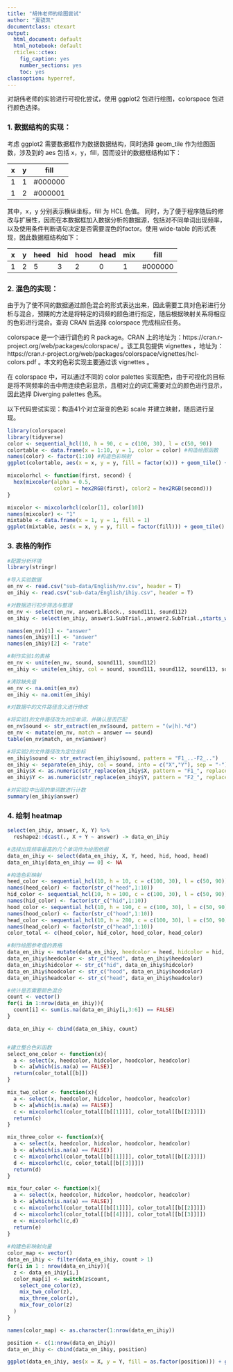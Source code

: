 ```yaml
---
title: "胡伟老师的绘图尝试"
author: "夏骁凯"
documentclass: ctexart
output:
  html_document: default
  html_notebook: default
  rticles::ctex:
    fig_caption: yes
    number_sections: yes
    toc: yes
classoption: hyperref,
---
```

对胡伟老师的实验进行可视化尝试，使用 ggplot2 包进行绘图，colorspace 包进行颜色选择。

### 1. 数据结构的实现：
考虑 ggplot2 需要数据框作为数据数据结构，同时选择 geom_tile 作为绘图函数，涉及到的 aes 包括 x，y，fill，因而设计的数据框结构如下：

x       |   y     |fill
-------|----------|--------
1|1|#000000
1|2|#000001

其中，x，y 分别表示横纵坐标，fill 为 HCL 色值。
同时，为了便于程序随后的修改与扩展性，因而在本数据框加入数据分析的数据源，包括对不同单词出现频率，以及使用条件判断语句决定是否需要混色的factor。使用 wide-table 的形式表现，因此数据框结构如下：

x |y |heed|hid|hood|head|mix|fill
--|--|----|---|----|----|---|----
1 |2 |5   |3  |2   |0   |1  |#000000

### 2. 混色的实现：
由于为了使不同的数据通过颜色混合的形式表达出来，因此需要工具对色彩进行分析与混合，预期的方法是将特定的词频的颜色进行指定，随后根据映射关系将相应的色彩进行混合。查询 CRAN 后选择 colorspace 完成相应任务。

colorspace 是一个进行调色的 R package。CRAN 上的地址为：https://cran.r-project.org/web/packages/colorspace/ 。该工具包提供 vignettes ，地址为：https://cran.r-project.org/web/packages/colorspace/vignettes/hcl-colors.pdf 。本文的色彩实现主要通过该 vignettes 。

在 colorspace 中，可以通过不同的 color palettes 实现配色，由于可视化的目标是将不同频率的击中用连续色彩显示，且相对立的词汇需要对立的颜色进行显示，因此选择 Diverging palettes 色系。

以下代码尝试实现：构造41个对立渐变的色彩 scale 并建立映射，随后进行呈现。
```r
library(colorspace)
library(tidyverse)
color <- sequential_hcl(10, h = 90, c = c(100, 30), l = c(50, 90))
colortable <- data.frame(x = 1:10, y = 1, color = color) #构造绘图函数
names(color) <- factor(1:10) #构造色彩映射
ggplot(colortable, aes(x = x, y = y, fill = factor(x))) + geom_tile() + scale_fill_manual(values = color)

mixcolorhcl <- function(first, second) {
  hex(mixcolor(alpha = 0.5, 
               color1 = hex2RGB(first), color2 = hex2RGB(second)))
}

mixcolor <- mixcolorhcl(color[1], color[10])
names(mixcolor) <- "1"
mixtable <- data.frame(x = 1, y = 1, fill = 1)
ggplot(mixtable, aes(x = x, y = y, fill = factor(fill))) + geom_tile() + scale_fill_manual(values = mixcolor)

```

### 3. 表格的制作
```r
#配置分析环境
library(stringr)

#导入实验数据
en_nv <- read.csv("sub-data/English/nv.csv", header = T)
en_ihiy <- read.csv("sub-data/English/ihiy.csv", header = T)

#对数据进行初步筛选与整理
en_nv <- select(en_nv, answer1.Block., sound111, sound112)
en_ihiy <- select(en_ihiy, answer1.SubTrial.,answer2.SubTrial.,starts_with("sound"))

names(en_nv)[1] <- "answer"
names(en_ihiy)[1] <- "answer"
names(en_ihiy)[2] <- "rate"

#制作实验1的表格
en_nv <- unite(en_nv, sound, sound111, sound112)
en_ihiy <- unite(en_ihiy, col = sound, sound111, sound112, sound113, sound114, sound115, sound121, sound122, sound123, sound124, sound125)

#清除缺失值
en_nv <- na.omit(en_nv)
en_ihiy <- na.omit(en_ihiy)

#对数据中的文件路径含义进行修改

#将实验1的文件路径改为对应单词，并确认是否匹配
en_nv$sound <- str_extract(en_nv$sound, pattern = "(w|h).*d")
en_nv <- mutate(en_nv, match = answer == sound)
table(en_nv$match, en_nv$answer)

#将实验2的文件路径改为定位坐标
en_ihiy$sound <- str_extract(en_ihiy$sound, pattern = "F1_..-F2_..")
en_ihiy <- separate(en_ihiy, col = sound, into = c("X","Y"), sep = "-")
en_ihiy$X <- as.numeric(str_replace(en_ihiy$X, pattern = "F1_", replacement = ""))
en_ihiy$Y <- as.numeric(str_replace(en_ihiy$Y, pattern = "F2_", replacement = ""))

#对实验2中出现的单词数进行计数
summary(en_ihiy$answer)
```

### 4. 绘制 heatmap
```r
select(en_ihiy, answer, X, Y) %>%
  reshape2::dcast(., X + Y ~ answer) -> data_en_ihiy

#选择出现频率最高的几个单词作为绘图依据
data_en_ihiy <- select(data_en_ihiy, X, Y, heed, hid, hood, head)
data_en_ihiy[data_en_ihiy == 0] <- NA

#构造色彩映射
heed_color <- sequential_hcl(10, h = 10, c = c(100, 30), l = c(50, 90))
names(heed_color) <- factor(str_c("heed",1:10))
hid_color <- sequential_hcl(10, h = 100, c = c(100, 30), l = c(50, 90))
names(hid_color) <- factor(str_c("hid",1:10))
hood_color <- sequential_hcl(10, h = 190, c = c(100, 30), l = c(50, 90))
names(hood_color) <- factor(str_c("hood",1:10))
head_color <- sequential_hcl(10, h = 280, c = c(100, 30), l = c(50, 90))
names(head_color) <- factor(str_c("head",1:10))
color_total <- c(heed_color, hid_color, hood_color, head_color)

#制作绘图参考值的表格
data_en_ihiy <- mutate(data_en_ihiy, heedcolor = heed, hidcolor = hid, hoodcolor = hood, headcolor = head)
data_en_ihiy$heedcolor <- str_c("heed", data_en_ihiy$heedcolor)
data_en_ihiy$hidcolor <- str_c("hid", data_en_ihiy$hidcolor)
data_en_ihiy$hoodcolor <- str_c("hood", data_en_ihiy$hoodcolor)
data_en_ihiy$headcolor <- str_c("head", data_en_ihiy$headcolor)

#统计是否需要颜色混合
count <- vector()
for(i in 1:nrow(data_en_ihiy)){
  count[i] <- sum(is.na(data_en_ihiy[i,3:6]) == FALSE)
}

data_en_ihiy <- cbind(data_en_ihiy, count)


#建立整合色彩函数
select_one_color <- function(x){
  a <- select(x, heedcolor, hidcolor, hoodcolor, headcolor)
  b <- a[which(is.na(a) == FALSE)]
  return(color_total[[b]])
}

mix_two_color <- function(x){
  a <- select(x, heedcolor, hidcolor, hoodcolor, headcolor)
  b <- a[which(is.na(a) == FALSE)]
  c <- mixcolorhcl(color_total[[b[[1]]]], color_total[[b[[2]]]])
  return(c)
}

mix_three_color <- function(x){
  a <- select(x, heedcolor, hidcolor, hoodcolor, headcolor)
  b <- a[which(is.na(a) == FALSE)]
  c <- mixcolorhcl(color_total[[b[[1]]]], color_total[[b[[2]]]])
  d <- mixcolorhcl(c, color_total[[b[[3]]]])
  return(d)
}

mix_four_color <- function(x){
  a <- select(x, heedcolor, hidcolor, hoodcolor, headcolor)
  b <- a[which(is.na(a) == FALSE)]
  c <- mixcolorhcl(color_total[[b[[1]]]], color_total[[b[[2]]]])
  d <- mixcolorhcl(color_total[[b[[4]]]], color_total[[b[[3]]]])
  e <- mixcolorhcl(c,d)
  return(e)
}
  
#构建色彩映射向量  
color_map <- vector()
data_en_ihiy <- filter(data_en_ihiy, count > 1)
for(i in 1 : nrow(data_en_ihiy)){
  z <- data_en_ihiy[i,]
  color_map[i] <- switch(z$count,
    select_one_color(z),
    mix_two_color(z),
    mix_three_color(z),
    mix_four_color(z)
  )
}

names(color_map) <- as.character(1:nrow(data_en_ihiy))

position <- c(1:nrow(data_en_ihiy))
data_en_ihiy <- cbind(data_en_ihiy, position)

ggplot(data_en_ihiy, aes(x = X, y = Y, fill = as.factor(position))) + geom_tile(show.legend = F) + scale_fill_manual(values = color_map)
```

